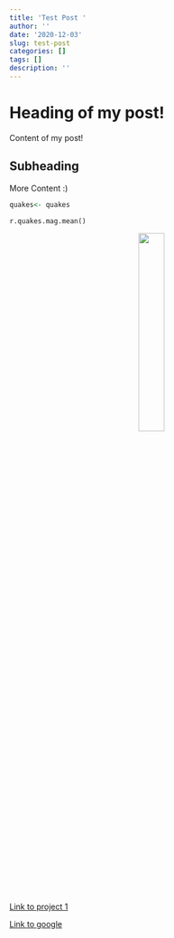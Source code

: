 ```yaml
---
title: 'Test Post '
author: ''
date: '2020-12-03'
slug: test-post
categories: []
tags: []
description: ''
---
```


# Heading of my post!

Content of my post! 

## Subheading

More Content :)

```R
quakes<- quakes
```

```python
r.quakes.mag.mean()

```
<center>
![](/post/2020-12-03-test-post_files/IMG_1439.JPG){width=30%}
</center>

[Link to project 1](/projects/project1/)

[Link to google](https://www.google.com)